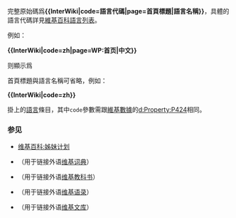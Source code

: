 {{NoteTA|G1=IT}}
<includeonly><!-- 在這裡加入模板的保護標識 --></includeonly>
<noinclude>{{Documentation subpage}}</noinclude>
<!-- 在本行下編輯模板說明 -->
完整原始碼爲'''<nowiki>{{InterWiki|code=語言代碼|page=首頁標題|語言名稱}}</nowiki>'''，具體的語言代碼詳見[[维基百科:维基百科语言列表|維基百科語言列表]]。

例如：

'''<nowiki>{{InterWiki|code=zh|page=WP:首页|中文}}</nowiki>'''

则顯示爲{{InterWiki|code=zh|page=WP:首页|中文}}

首頁標題與語言名稱可省略，例如：

'''<nowiki>{{InterWiki|code=zh}}</nowiki>'''

掛上{{tl|InterWiki}}的[[語言]]條目，其中<code>code</code>參數需跟[[維基數據]]的[[d:Property:P424]]相同。
===参见===
*[[维基百科:姊妹计划]]
*{{tl|Wiktionarylang}}（用于链接外语[[维基词典]]）
*{{tl|Wikibookslang}}（用于链接外语[[维基教科书]]）
*{{tl|Wikiquotelang}}（用于链接外语[[维基语录]]）
*{{tl|Wikisourcelang}}（用于链接外语[[维基文库]]）
<includeonly>
<!-- 本行下加入模板的分類 -->
[[Category:姊妹計劃鏈接模板|{{PAGENAME}}]]
</includeonly>